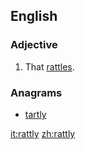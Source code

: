 ==English==

===Adjective===
{{en-adj|rattlier|rattliest}}
# That [[rattle]]s.

===Anagrams===
* [[tartly#English|tartly]]

[[it:rattly]]
[[zh:rattly]]